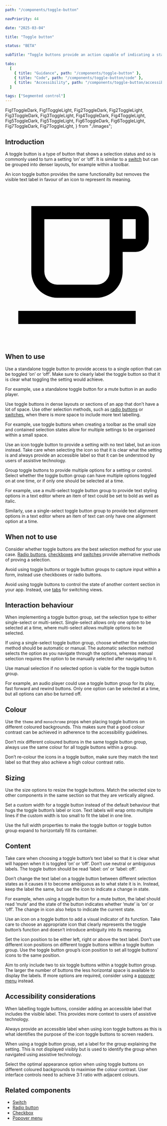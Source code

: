 ```yaml
---
path: "/components/toggle-button"

navPriority: 44

date: "2025-03-04"

title: "Toggle button"

status: "BETA"

subTitle: "Toggle buttons provide an action capable of indicating a state. They are commonly used for turning settings either ‘on’ or ‘off’."

tabs:
  [
    { title: "Guidance", path: "/components/toggle-button" },
    { title: "Code", path: "/components/toggle-button/code" },
    { title: "Accessibility", path: "/components/toggle-button/accessibility" },
  ]

tags: ["Segmented control"]
---
```


  Fig1ToggleDark,
  Fig1ToggleLight,
  Fig2ToggleDark,
  Fig2ToggleLight,
  Fig3ToggleDark,
  Fig3ToggleLight,
  Fig4ToggleDark,
  Fig4ToggleLight,
  Fig5ToggleDark,
  Fig5ToggleLight,
  Fig6ToggleDark,
  Fig6ToggleLight,
  Fig7ToggleDark,
  Fig7ToggleLight,
} from "./images";

## Introduction

A toggle button is a type of button that shows a selection status and so is commonly used to turn a setting ‘on’ or ‘off’. It is similar to a [switch](/components/switch) but can be grouped into denser layouts, for example within a toolbar.

An icon toggle button provides the same functionality but removes the visible text label in favour of an icon to represent its meaning.

<ComponentPreview>
  <IcToggleButton label="Switch to oat milk">
    <svg slot="icon" xmlns="http://www.w3.org/2000/svg" viewBox="0 0 24 24">
      <path d="M2,21V19H20V21H2M20,8V5H18V8H20M20,3A2,2 0 0,1 22,5V8A2,2 0 0,1 20,10H18V13A4,4 0 0,1 14,17H8A4,4 0 0,1 4,13V3H20M16,5H6V13A2,2 0 0,0 8,15H14A2,2 0 0,0 16,13V5Z" />
    </svg>
  </IcToggleButton>
</ComponentPreview>

## When to use

Use a standalone toggle button to provide access to a single option that can be toggled ‘on’ or ‘off’. Make sure to clearly label the toggle button so that it is clear what toggling the setting would achieve.

For example, use a standalone toggle button for a mute button in an audio player.

<DoubleDoDontCaution>
  <DoDontCaution
    imageSrc={[Fig1ToggleLight, Fig1ToggleDark]}
    imageAlt="A standalone toggle button used for a mute button in an audio player."
    state="good"
    caption="Use a standalone toggle button for a mute button to indicate when the setting is enabled or disabled."
  />
</DoubleDoDontCaution>

Use toggle buttons in dense layouts or sections of an app that don’t have a lot of space. Use other selection methods, such as [radio buttons](/components/radio) or [switches](/components/switch), when there is more space to include more text labelling.

For example, use toggle buttons when creating a toolbar as the small size and contained selection states allow for multiple settings to be organised within a small space.

Use an icon toggle button to provide a setting with no text label, but an icon instead. Take care when selecting the icon so that it is clear what the setting is and always provide an accessible label so that it can be understood by users of assistive technology.

Group toggle buttons to provide multiple options for a setting or control. Select whether the toggle button group can have multiple options toggled on at one time, or if only one should be selected at a time.

For example, use a multi-select toggle button group to provide text styling options in a text editor where an item of text could be set to bold as well as italic.

Similarly, use a single-select toggle button group to provide text alignment options in a text editor where an item of text can only have one alignment option at a time.

<DoubleDoDontCaution>
  <DoDontCaution
    imageSrc={[Fig2ToggleLight, Fig2ToggleDark]}
    imageAlt="A toggle button group used for text styling options including bold, italic, underline and strikethrough, and a second toggle button group used for text alignment options including left, centre, right, and justified."
    state="good"
    caption="Use toggle button groups to provide multiple options for a setting such as text styling options."
  />
</DoubleDoDontCaution>

## When not to use

Consider whether toggle buttons are the best selection method for your use case. [Radio buttons](/components/radio), [checkboxes](/components/checkboxes) and [switches](/components/switch) provide alternative methods of proving a selection.

Avoid using toggle buttons or toggle button groups to capture input within a form, instead use checkboxes or radio buttons.

Avoid using toggle buttons to control the state of another content section in your app. Instead, use [tabs](/components/tabs) for switching views.

## Interaction behaviour

When implementing a toggle button group, set the selection type to either single-select or multi-select. Single-select allows only one option to be selected at a time, where multi-select allows multiple options to be selected.

If using a single-select toggle button group, choose whether the selection method should be automatic or manual. The automatic selection method selects the option as you navigate through the options, whereas manual selection requires the option to be manually selected after navigating to it.

Use manual selection if no selected option is viable for the toggle button group.

For example, an audio player could use a toggle button group for its play, fast forward and rewind buttons. Only one option can be selected at a time, but all options can also be turned off.

<DoubleDoDontCaution>
  <DoDontCaution
    imageSrc={[Fig3ToggleLight, Fig3ToggleDark]}
    imageAlt="An audio player’s play, fast forward and rewind buttons where all toggle buttons can be deselected at the same time."
    state="good"
    caption="Use a single select group with manual selection to allow all options in a toggle button group to be deselected at the same time."
  />
</DoubleDoDontCaution>

## Colour

Use the `theme` and `monochrome` props when placing toggle buttons on different coloured backgrounds. This makes sure that a good colour contrast can be achieved in adherence to the accessibility guidelines.

Don’t mix different coloured buttons in the same toggle button group, always use the same colour for all toggle buttons within a group.

Don’t re-colour the icons in a toggle button, make sure they match the text label so that they also achieve a high colour contrast ratio.

<DoubleDoDontCaution>
  <DoDontCaution
    imageSrc={[Fig4ToggleLight, Fig4ToggleDark]}
    imageAlt="Two versions of a text styling setting that uses toggle button groups. One has a dark background with light theme toggle buttons, and the other has a light coloured background with dark theme toggle button groups."
    state="good"
    caption="Use the appearance options to achieve good contrast on different coloured backgrounds."
  />
  <DoDontCaution
    imageSrc={[Fig5ToggleLight, Fig5ToggleDark]}
    imageAlt="A text styling setting that uses toggle button groups. Within the toggle button groups different toggle buttons use different monochrome prop values."
    state="bad"
    caption="Don’t mix theme and monochrome props in the same toggle button group."
  />
</DoubleDoDontCaution>

## Sizing

Use the size options to resize the toggle buttons. Match the selected size to other components in the same section so that they are vertically aligned.

Set a custom width for a toggle button instead of the default behaviour that hugs the toggle button’s label or icon. Text labels will wrap onto multiple lines if the custom width is too small to fit the label in one line.

Use the full width properties to make the toggle button or toggle button group expand to horizontally fill its container.

## Content

Take care when choosing a toggle button’s text label so that it is clear what will happen when it is toggled ‘on’ or ‘off’. Don’t use neutral or ambiguous labels. The toggle button should be read ‘label: on’ or ‘label: off’.

Don’t change the text label on a toggle button between different selection states as it causes it to become ambiguous as to what state it is in. Instead, keep the label the same, but use the icon to indicate a change in state.

For example, when using a toggle button for a mute button, the label should read ‘mute’ and the state of the button indicates whether ‘mute’ is ‘on’ or ‘off’. The change in icon also helps to indicate the current state.

<DoubleDoDontCaution>
  <DoDontCaution
    imageSrc={[Fig6ToggleLight, Fig6ToggleDark]}
    imageAlt="An example of an audio player with a mute button. The button reads ‘mute’ when the button is toggled either on or off."
    state="good"
    caption="Use consistent labels between states on a toggle button to avoid confusion."
  />
</DoubleDoDontCaution>

Use an icon on a toggle button to add a visual indicator of its function. Take care to choose an appropriate icon that clearly represents the toggle button’s function and doesn’t introduce ambiguity into its meaning.

Set the icon position to be either left, right or above the text label. Don’t use different icon positions on different toggle buttons within a toggle button group. Use the toggle button group’s icon position to set all toggle buttons’ icons to the same position.

<DoubleDoDontCaution>
  <DoDontCaution
    imageSrc={[Fig7ToggleLight, Fig7ToggleDark]}
    imageAlt="A text alignment setting with three options for left, centre and right. Each button has its icon positioned differently on the toggle button."
    state="bad"
    caption="Don’t mix icon positions on buttons within the same group."
  />
</DoubleDoDontCaution>

Aim to only include two to six toggle buttons within a toggle button group. The larger the number of buttons the less horizontal space is available to display the labels. If more options are required, consider using a [popover menu](/components/popover-menu) instead.

## Accessibility considerations

When labelling toggle buttons, consider adding an accessible label that includes the visible label. This provides more context to users of assistive technology.

Always provide an accessible label when using icon toggle buttons as this is what identifies the purpose of the icon toggle buttons to screen readers.

When using a toggle button group, set a label for the group explaining the setting. This is not displayed visibly but is used to identify the group when navigated using assistive technology.

Select the optimal appearance option when using toggle buttons on different coloured backgrounds to maximise the colour contrast. User interface controls need to achieve 3:1 ratio with adjacent colours.

## Related components

- [Switch](/Components/switch)
- [Radio button](/Components/radio)
- [Checkbox](/Components/checkbox)
- [Popover menu](/Components/popover-menu)
